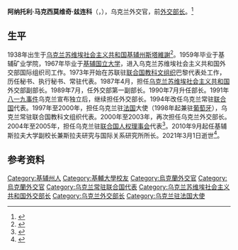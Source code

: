 {{Infobox officeholder
| 姓名     = 阿纳托利·兹连科
| 原名     = {{lang|uk|Анатолій Зленко}}
| 图像     = Anatoliy Zlenko.jpg
| 性别     = 男
| 职务     = [[乌克兰外交部|乌克兰外交部长]]
| 就任日期 = 2000年10月2日
| 卸任日期 = 2003年9月2日
| 总统     = [[列昂尼德·库奇马|列昂尼德·库奇马]]
| 前任     = [[鲍里斯·塔拉休克|鲍里斯·塔拉休克]]
| 继任     = [[康斯坦丁·格里先科|康斯坦丁·格里先科]]
| 职务1    = 乌克兰常驻联合国代表
| 就任日期1= 1994年9月28日
| 卸任日期1= 1997年9月19日
| 职务2    = 乌克兰外交部长
| 总统2    = [[列昂尼德·克拉夫丘克|列昂尼德·克拉夫丘克]]
| 就任日期2= 1991年8月24日
| 卸任日期2= 1994年8月25日
| 前任2    = 
| 继任2    = [[根纳季·乌多文科|根纳季·乌多文科]]
| 职务3    = [[乌克兰苏维埃社会主义共和国|乌克兰苏维埃社会主义共和国]]外交部长
| 就任日期3= 1990年7月7日
| 卸任日期3= 1991年8月24日
| 出生日期 = 1938年6月2日
| 出生地点 = {{URS}}[[乌克兰苏维埃社会主义共和国|乌克兰苏维埃社会主义共和国]][[基辅州|基辅州]][[斯塔維謝|斯塔維謝]]
| 逝世日期 = {{Dda|2021|3|1|1938|6|2}}
| 逝世地点 =
| 职业     = [[外交官|外交官]]
| 政党     =
| 获奖     = {{法国荣誉军团勋章|type=5}}
}}
'''阿纳托利·马克西莫维奇·兹连科'''（{{lang-uk|Анатолій Максимович Зленко}}，{{bd|1938年|6月2日|2021年|3月1日|catIdx=Zlenko}}），乌克兰外交官，前[[外交部长|外交部长]]。<ref>{{cite news |agency=[[新华社|新华社]] |title=乌克兰总统任命新外长 |url=http://news.eastday.com/epublish/gb/paper3/20001003/class000300009/hwz204612.htm |publisher=东方网 |archiveurl=https://web.archive.org/web/20210310140335/http://news.eastday.com/epublish/gb/paper3/20001003/class000300009/hwz204612.htm |archivedate=2021-03-10 |language=Zh-hans |date=2000-10-03}}</ref>

==生平==
1938年出生于[[乌克兰苏维埃社会主义共和国|乌克兰苏维埃社会主义共和国]][[基辅州|基辅州]][[斯塔維謝|斯塔維謝]]<ref>{{cite web |title=Помер перший міністр закордонних справ України Анатолій Зленко |url=https://www.radiosvoboda.org/a/news-pomer-zlenko/31127438.html |publisher=[[自由欧洲电台／自由电台|Радіо Свобода]] |language=uk |date=2021-03-01}}</ref>。1959年毕业于基辅矿业学院，1967年毕业于[[基辅国立大学|基辅国立大学]]，进入乌克兰苏维埃社会主义共和国外交部国际组织司工作。1973年开始在苏联驻[[联合国教科文组织|联合国教科文组织]]巴黎代表处工作，历任秘书、执行秘书、常驻代表。1987年4月，担任[[乌克兰苏维埃社会主义共和国|乌克兰苏维埃社会主义共和国]]外交部副部长。1989年7月，任外交部第一副部长。1990年7月升任部长。1991年[[八一九事件|八一九事件]]乌克兰宣布独立后，继续担任外交部长。1994年改任乌克兰常驻[[联合国|联合国]]代表。1997年至2000年，担任乌克兰驻[[法国|法国]]大使（1998年起兼驻[[葡萄牙|葡萄牙]]），乌克兰常驻联合国教科文组织代表。2000年至2003年，再次担任乌克兰外交部长。2004年至2005年，担任乌克兰驻[[联合国人权理事会|联合国人权理事会]]代表<ref>{{cite web |title=Умер первый глава МИД Украины Анатолий Зленко |url=https://tass.ru/mezhdunarodnaya-panorama/10805815 |publisher=[[俄通社-塔斯社|ТАСС]] |language=ru |date=2021-03-01}}</ref>。2010年9月起任基辅斯拉夫大学副校长兼斯拉夫研究与国际关系研究所所长。2021年3月1日逝世<ref>{{cite web |title=Пішов з життя колишній міністр закордонних справ України Анатолій Зленко |url=https://www.ukrinform.ua/rubric-polytics/3199640-eliseev-pisov-z-zitta-eksministr-zakordonnih-sprav-zlenko.html |publisher=[[乌克兰国家通讯社|Укрінформ]] |language=uk |date=2021-03-01}}</ref>。
==参考资料==
{{reflist}}

{{Authority control}}
{{DEFAULTSORT:Zlenko, Anatoly Maksimovich}}
[[Category:基辅州人|Category:基辅州人]]
[[Category:基輔大學校友|Category:基輔大學校友]]
[[Category:烏克蘭外交官|Category:烏克蘭外交官]]
[[Category:烏克蘭外交官|Category:烏克蘭外交官]]
[[Category:乌克兰常驻联合国代表|Category:乌克兰常驻联合国代表]]
[[Category:乌克兰苏维埃社会主义共和国外交部长|Category:乌克兰苏维埃社会主义共和国外交部长]]
[[Category:乌克兰外交部长|Category:乌克兰外交部长]]
[[Category:乌克兰驻法国大使|Category:乌克兰驻法国大使]]